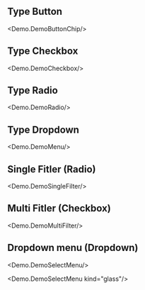 
## Type Button

<Demo.DemoButtonChip/>

## Type Checkbox

<Demo.DemoCheckbox/>

## Type Radio

<Demo.DemoRadio/>

## Type Dropdown

<Demo.DemoMenu/>


## Single Fitler (Radio)

<Demo.DemoSingleFilter/>

## Multi Fitler (Checkbox)

<Demo.DemoMultiFilter/>

## Dropdown menu (Dropdown)

<Demo.DemoSelectMenu/>

<Demo.DemoSelectMenu kind="glass"/>

